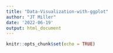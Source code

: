 ```yaml
---
title: "Data-Visualization-with-ggplot"
author: "JT Miller"
date: '2022-06-19'
output: html_document
---
```


```r
knitr::opts_chunk$set(echo = TRUE)
```

